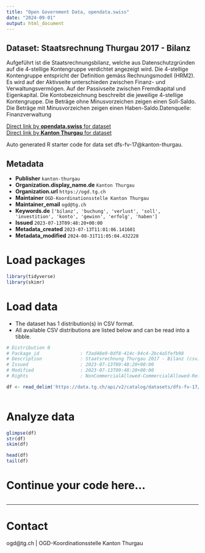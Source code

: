 ```yaml
---
title: "Open Government Data, opendata.swiss"
date: "2024-09-01"
output: html_document
---
```


## Dataset: Staatsrechnung Thurgau 2017 - Bilanz

Aufgeführt ist die Staatsrechnungsbilanz, welche aus Datenschutzgründen auf die 4-stellige Kontengruppe verdichtet angezeigt wird. Die 4-stellige Kontengruppe entspricht der Definition gemäss Rechnungsmodell (HRM2). Es wird auf der Aktivseite unterschieden zwischen Finanz- und Verwaltungsvermögen. Auf der Passivseite zwischen Fremdkapital und Eigenkapital. Die Kontobezeichnung beschreibt die jeweilige 4-stellige Kontengruppe. Die Beträge ohne Minusvorzeichen zeigen einen Soll-Saldo. Die Beträge mit Minusvorzeichen zeigen einen Haben-Saldo.Datenquelle: Finanzverwaltung

[Direct link by **opendata.swiss** for dataset](https://opendata.swiss/de/dataset/staatsrechnung-thurgau-2017-bilanz)<br>
[Direct link by **Kanton Thurgau** for dataset](https://data.tg.ch/explore/dataset/dfs-fv-17/)

Auto generated R starter code for data set dfs-fv-17@kanton-thurgau.

## Metadata

- **Publisher** `kanton-thurgau`
- **Organization.display_name.de** `Kanton Thurgau`
- **Organization.url** `https://ogd.tg.ch`
- **Maintainer** `OGD-Koordinationsstelle Kanton Thurgau`
- **Maintainer_email** `ogd@tg.ch`
- **Keywords.de** `['bilanz', 'buchung', 'verlust', 'soll', 'investition', 'konto', 'gewinn', 'erfolg', 'haben']`
- **Issued** `2023-07-13T09:48:20+00:00`
- **Metadata_created** `2023-07-13T11:01:06.141601`
- **Metadata_modified** `2024-08-31T11:05:04.432228`


# Load packages

```r

library(tidyverse)
library(skimr)

```

# Load data

-   The dataset has 1 distribution(s) in CSV format.
-   All available CSV distributions are listed below and can be read into a tibble.

```r

# Distribution 0
# Package_id               : f3ad48e9-0df8-414c-94c4-2bc4a5fefb98
# Description              : Staatsrechnung Thurgau 2017 - Bilanz (csv)
# Issued                   : 2023-07-13T09:48:20+00:00
# Modified                 : 2023-07-13T09:48:20+00:00
# Rights                   : NonCommercialAllowed-CommercialAllowed-ReferenceRequired

df <- read_delim('https://data.tg.ch/api/v2/catalog/datasets/dfs-fv-17/exports/csv?use_labels=true')



```

# Analyze data

```r

glimpse(df)
str(df)
skim(df)

head(df)
tail(df)

```

# Continue your code here...

```r

```

------------------------------------------------------------------------

# Contact

ogd@tg.ch | OGD-Koordinationsstelle Kanton Thurgau
